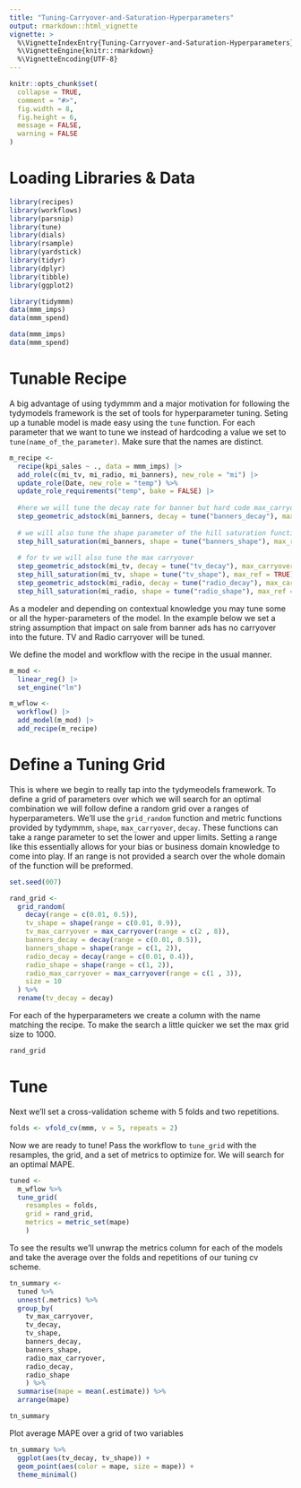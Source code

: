 ```yaml
---
title: "Tuning-Carryover-and-Saturation-Hyperparameters"
output: rmarkdown::html_vignette
vignette: >
  %\VignetteIndexEntry{Tuning-Carryover-and-Saturation-Hyperparameters}
  %\VignetteEngine{knitr::rmarkdown}
  %\VignetteEncoding{UTF-8}
---
```


```r
knitr::opts_chunk$set(
  collapse = TRUE,
  comment = "#>",
  fig.width = 8,
  fig.height = 6,
  message = FALSE,
  warning = FALSE
)
```

# Loading Libraries & Data

```r
library(recipes)
library(workflows)
library(parsnip)
library(tune)
library(dials)
library(rsample)
library(yardstick)
library(tidyr)
library(dplyr)
library(tibble)
library(ggplot2)

library(tidymmm)
data(mmm_imps)
data(mmm_spend)

data(mmm_imps)
data(mmm_spend)
```

# Tunable Recipe

A big advantage of using tydymmm and a major motivation for following the tydymodels framework is the set of tools for hyperparameter tuning. Seting up a tunable model is made easy using the `tune` function. For each parameter that we want to tune we instead of hardcoding a value we set to `tune(name_of_the_parameter)`. Make sure that the names are distinct.

```r
m_recipe <-
  recipe(kpi_sales ~ ., data = mmm_imps) |>
  add_role(c(mi_tv, mi_radio, mi_banners), new_role = "mi") |>
  update_role(Date, new_role = "temp") %>%
  update_role_requirements("temp", bake = FALSE) |>
  
  #here we will tune the decay rate for banner but hard code max_carryover to 1 i.e. no carryover
  step_geometric_adstock(mi_banners, decay = tune("banners_decay"), max_carryover = 1) |>
  
  # we will also tune the shape parameter of the hill saturation function
  step_hill_saturation(mi_banners, shape = tune("banners_shape"), max_ref = TRUE) |>
  
  # for tv we will also tune the max carryover
  step_geometric_adstock(mi_tv, decay = tune("tv_decay"), max_carryover = tune("tv_max_carryover")) |>
  step_hill_saturation(mi_tv, shape = tune("tv_shape"), max_ref = TRUE) |>
  step_geometric_adstock(mi_radio, decay = tune("radio_decay"), max_carryover = tune("radio_max_carryover")) |>
  step_hill_saturation(mi_radio, shape = tune("radio_shape"), max_ref = TRUE)
```


As a modeler and depending on contextual knowledge you may tune some or all the hyper-parameters of the model. In the example below we set a string assumption that impact on sale from banner ads has no carryover into the future. TV and Radio carryover will be tuned.

We define the model and workflow with the recipe in the usual manner.

```r
m_mod <-
  linear_reg() |>
  set_engine("lm")

m_wflow <-
  workflow() |>
  add_model(m_mod) |>
  add_recipe(m_recipe)
```

# Define a Tuning Grid

This is where we begin to really tap into the tydymeodels framework. To define a grid of parameters over which we will search for an optimal combination we will follow define a random grid over a ranges of hyperparameters. We'll use the `grid_random` function and metric functions provided by tydymmm, `shape`, `max_carryover`, `decay`. These functions can take a range parameter to set the lower and upper limits. Setting a range like this essentially allows for your bias or business domain knowledge to come into play. If an range is not provided a search over the whole domain of the function will be preformed. 

```r
set.seed(007)

rand_grid <-
  grid_random(
    decay(range = c(0.01, 0.5)),
    tv_shape = shape(range = c(0.01, 0.9)),
    tv_max_carryover = max_carryover(range = c(2 , 8)),
    banners_decay = decay(range = c(0.01, 0.5)),
    banners_shape = shape(range = c(1, 2)),
    radio_decay = decay(range = c(0.01, 0.4)),
    radio_shape = shape(range = c(1, 2)),
    radio_max_carryover = max_carryover(range = c(1 , 3)),
    size = 10
  ) %>%
  rename(tv_decay = decay)
```

For each of the hyperparameters we create a column with the name matching the recipe. To make the search a little quicker we set the max grid size to 1000.

```r
rand_grid
```

# Tune

Next we'll set a cross-validation scheme with 5 folds and two repetitions. 

```r
folds <- vfold_cv(mmm, v = 5, repeats = 2)
```

Now we are ready to tune! Pass the workflow to `tune_grid` with the resamples, the grid, and a set of metrics to optimize for. We will search for an optimal MAPE.

```r
tuned <- 
  m_wflow %>% 
  tune_grid(
    resamples = folds, 
    grid = rand_grid, 
    metrics = metric_set(mape)
    )
```

To see the results we'll unwrap the metrics column for each of the models and take the average over the folds and repetitions of our tuning cv scheme.

```r
tn_summary <- 
  tuned %>%
  unnest(.metrics) %>%
  group_by(
    tv_max_carryover,
    tv_decay,
    tv_shape,
    banners_decay,
    banners_shape,
    radio_max_carryover,
    radio_decay,
    radio_shape
    ) %>%
  summarise(mape = mean(.estimate)) %>%
  arrange(mape)

tn_summary
```

Plot average MAPE over a grid of two variables

```r
tn_summary %>%
  ggplot(aes(tv_decay, tv_shape)) +
  geom_point(aes(color = mape, size = mape)) +
  theme_minimal()
```

